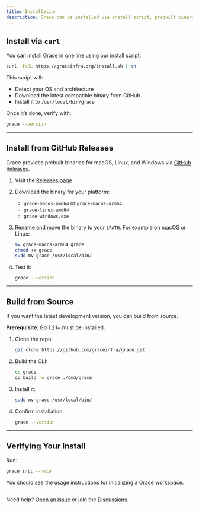 ```yaml
---
title: Installation
description: Grace can be installed via install script, prebuilt binaries, or built directly from source.
---
```


## Install via `curl`

You can install Grace in one line using our install script:

```sh
curl -fsSL https://graceinfra.org/install.sh | sh
```

This script will:

- Detect your OS and architecture
- Download the latest compatible binary from GitHub
- Install it to `/usr/local/bin/grace`

Once it’s done, verify with:

```sh
grace --version
```

---

## Install from GitHub Releases

Grace provides prebuilt binaries for macOS, Linux, and Windows via [GitHub Releases](https://github.com/graceinfra/grace/releases).

1. Visit the [Releases page](https://github.com/graceinfra/grace/releases)
2. Download the binary for your platform:
    - `grace-macos-amd64` or `grace-macos-arm64`
    - `grace-linux-amd64`
    - `grace-windows.exe`
3. Rename and move the binary to your `$PATH`. For example on macOS or Linux:

    ```sh
    mv grace-macos-arm64 grace  
    chmod +x grace  
    sudo mv grace /usr/local/bin/
    ```

4. Test it:

   ```sh
   grace --version
   ```

---

## Build from Source

If you want the latest development version, you can build from source.

**Prerequisite**: Go 1.21+ must be installed.

1. Clone the repo:  

   ```sh
   git clone https://github.com/graceinfra/grace.git
   ```

2. Build the CLI:  

   ```sh
   cd grace  
   go build -o grace ./cmd/grace
   ```

3. Install it:  

   ```sh
   sudo mv grace /usr/local/bin/
   ```

4. Confirm installation:  

   ```sh
   grace --version
   ```

---

## Verifying Your Install

Run:  

```sh
grace init --help
```

You should see the usage instructions for initializing a Grace workspace.

---

Need help? [Open an issue](https://github.com/graceinfra/grace/issues) or join the [Discussions](https://github.com/graceinfra/grace/discussions).
